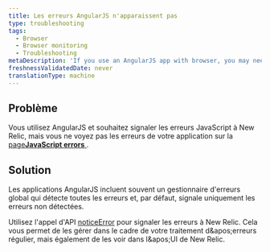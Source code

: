 ```yaml
---
title: Les erreurs AngularJS n'apparaissent pas
type: troubleshooting
tags:
  - Browser
  - Browser monitoring
  - Troubleshooting
metaDescription: 'If you use an AngularJS app with browser, you may need to use NREUM.noticeError to report uncaught errors.'
freshnessValidatedDate: never
translationType: machine
---
```


## Problème

Vous utilisez AngularJS et souhaitez signaler les erreurs JavaScript à New Relic, mais vous ne voyez pas les erreurs de votre application sur la [page<DNT>**JavaScript errors**</DNT> ](/docs/browser/new-relic-browser/browser-pro-features/js-errors-dashboard-examining-errors-over-time).

## Solution

Les applications AngularJS incluent souvent un gestionnaire d'erreurs global qui détecte toutes les erreurs et, par défaut, <InlinePopover type="browser" />signale uniquement les erreurs non détectées.

Utilisez l'appel d'API [noticeError](/docs/browser/new-relic-browser/browser-agent-spa-api/newrelicnoticeerror-browser-agent-api) pour signaler les erreurs à New Relic. Cela vous permet de les gérer dans le cadre de votre traitement d&amp;apos;erreurs régulier, mais également de les voir dans l&amp;apos;UI de New Relic.